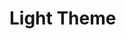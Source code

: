 

<Meta title="Styles/Themes/Light" />

# Light Theme

<ColorPalette>
  <ColorItem
    title="Base"
    colors={{
      background: themes.light.background,
      foreground: themes.light.foreground,
    }}
  />
  <ColorItem
    title="Card"
    colors={{
      card: themes.light.card,
      [`card-foreground`]: themes.light.cardForeground,
    }}
  />
  <ColorItem
    title="Popover"
    colors={{
      popover: themes.light.popover,
      [`popover-foreground`]: themes.light.popoverForeground,
    }}
  />
  <ColorItem
    title="Primary"
    colors={{
      primary: themes.light.primary.DEFAULT,
      [`primary-foreground`]: themes.light.primaryForeground,
    }}
  />
  <ColorItem
    title="Secondary"
    colors={{
      secondary: themes.light.secondary,
      [`secondary-foreground`]: themes.light.secondaryForeground,
    }}
  />
  <ColorItem
    title="Muted"
    colors={{
      muted: themes.light.muted,
      [`muted-foreground`]: themes.light.mutedForeground,
    }}
  />
  <ColorItem
    title="Accent"
    colors={{
      accent: themes.light.accent,
      [`accent-foreground`]: themes.light.accentForeground,
    }}
  />
  <ColorItem
    title="Destructive"
    colors={{
      destructive: themes.light.destructive,
      [`destructive-foreground`]: themes.light.destructiveForeground,
    }}
  />
  <ColorItem
    title="Success"
    colors={{
      success: themes.light.success,
      [`success-foreground`]: themes.light.successForeground,
    }}
  />
  <ColorItem
    title="Warning"
    colors={{
      warning: themes.light.warning,
      [`warning-foreground`]: themes.light.warningForeground,
    }}
  />
  <ColorItem
    title="For"
    colors={{
      for: themes.light.for,
      [`for-foreground`]: themes.light.forForeground,
    }}
  />
  <ColorItem
    title="Against"
    colors={{
      against: themes.light.against,
      [`against-foreground`]: themes.light.againstForeground,
    }}
  />
  <ColorItem
    title="Social"
    colors={{
      social: themes.light.social,
      [`social-foreground`]: themes.light.socialForeground,
    }}
  />
  <ColorItem
    title="Border"
    colors={{
      border: themes.light.border,
    }}
  />
  <ColorItem
    title="Input"
    colors={{
      input: themes.light.input,
    }}
  />
  <ColorItem
    title="Ring"
    colors={{
      ring: themes.light.ring,
    }}
  />
</ColorPalette>
